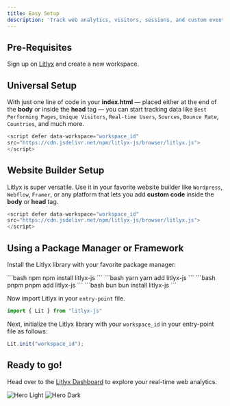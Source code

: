 ```yaml
---
title: Easy Setup
description: 'Track web analytics, visitors, sessions, and custom events anywhere in just seconds. We support WordPress, Shopify, and all major website builders.'
---
```


## Pre-Requisites

Sign up on [Litlyx](https://dashboard.litlyx.com/) and create a new workspace.

## Universal Setup

With just one line of code in your **index.html** — placed either at the end of the **body** or inside the **head** tag — you can start tracking data like `Best Performing Pages`, `Unique Visitors`, `Real-time Users`, `Sources`, `Bounce Rate`, `Countries`, and much more.

```javascript 
<script defer data-workspace="workspace_id" 
src="https://cdn.jsdelivr.net/npm/litlyx-js/browser/litlyx.js">
</script>
```

## Website Builder Setup

Litlyx is super versatile. Use it in your favorite website builder like `Wordpress`, `Webflow`, `Framer`, or any platform that lets you add **custom code** inside the **body** or **head** tag.

```javascript 
<script defer data-workspace="workspace_id" 
src="https://cdn.jsdelivr.net/npm/litlyx-js/browser/litlyx.js">
</script>
```

## Using a Package Manager or Framework

Install the Litlyx library with your favorite package manager:

<CodeGroup>
```bash npm
npm install litlyx-js
```
```bash yarn
yarn add litlyx-js
```
```bash pnpm
pnpm add litlyx-js
```
```bash bun
bun install litlyx-js
```
</CodeGroup>

Now import Litlyx in your `entry-point` file.

```javascript javascript
import { Lit } from "litlyx-js"
```

Next, initialize the Litlyx library with your `workspace_id` in your entry-point file as follows:

```javascript javascript
Lit.init("workspace_id");
```

## Ready to go!

Head over to the [Litlyx Dashboard](https://dashboard.litlyx.com/) to explore your real-time web analytics.

<img
  className="block dark:hidden"
  src="/images/easy-dashboard.svg"
  alt="Hero Light"
/>
<img
  className="hidden dark:block"
  src="/images/easy-dashboard.svg"
  alt="Hero Dark"
/>
